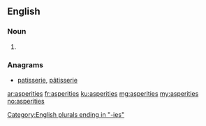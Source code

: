 ==English==

===Noun===
{{head|en|plural}}

# {{plural of|asperity|lang=en}}

===Anagrams===
* [[patisserie#English|patisserie]], [[pâtisserie#English|pâtisserie]]

[[Category:English plurals ending in "-ies"]]

[[ar:asperities]]
[[fr:asperities]]
[[ku:asperities]]
[[mg:asperities]]
[[my:asperities]]
[[no:asperities]]
